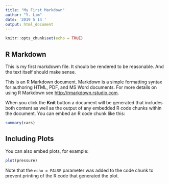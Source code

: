 ```yaml
---
title: "My First Markdown"
author: "Y. Lim"
date: '2019 5 14 '
output: html_document
---
```


```r
knitr::opts_chunk$set(echo = TRUE)
```

## R Markdown

This is my first markdowm file. It shoulb be rendered to be reasonable. And the text itself should make sense.

<!-- this is note interesting. -->



This is an R Markdown document. Markdown is a simple formatting syntax for authoring HTML, PDF, and MS Word documents. For more details on using R Markdown see <http://rmarkdown.rstudio.com>.

When you click the **Knit** button a document will be generated that includes both content as well as the output of any embedded R code chunks within the document. You can embed an R code chunk like this:

```r
summary(cars)
```

## Including Plots

You can also embed plots, for example:

```r
plot(pressure)
```

Note that the `echo = FALSE` parameter was added to the code chunk to prevent printing of the R code that generated the plot.
